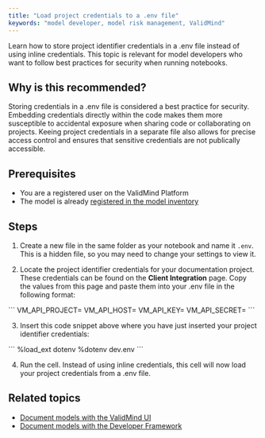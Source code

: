 ```yaml
---
title: "Load project credentials to a .env file"
keywords: "model developer, model risk management, ValidMind"
---
```


Learn how to store project identifier credentials in a .env file instead of using inline credentials. This topic is relevant for model developers who want to follow best practices for security when running notebooks.

## Why is this recommended?

Storing credentials in a .env file is considered a best practice for security. Embedding credentials directly within the code makes them more susceptible to accidental exposure when sharing code or collaborating on projects. Keeing project credentials in a separate file also allows for precise access control and ensures that sensitive credentials are not publically accessible.


## Prerequisites

* You are a registered user on the ValidMind Platform
* The model is already [registered in the model inventory](register-models.qmd)

## Steps

1. Create a new file in the same folder as your notebook and name it `.env`. This is a hidden file, so you may need to change your settings to view it.

2. Locate the project identifier credentials for your documentation project. These credentials can be found on the **Client Integration** page. Copy the values from this page and paste them into your .env file in the following format:

\```
VM_API_PROJECT=<Project Identifier>
VM_API_HOST=<API Host URL>
VM_API_KEY=<API Key>
VM_API_SECRET=<API Secret>
\```

3. Insert this code snippet above where you have just inserted your project identifier credentials:

\```
%load_ext dotenv
%dotenv dev.env
\```

4. Run the cell. Instead of using inline credentials, this cell will now load your project credentials from a .env file.

<!---
## Troubleshooting

[Include any common issues or errors that may arise during the task and how to resolve them.]
--->

## Related topics
* [Document models with the ValidMind UI](document-models-with-ui.qmd)
* [Document models with the Developer Framework](document-models-with-framework.qmd)
